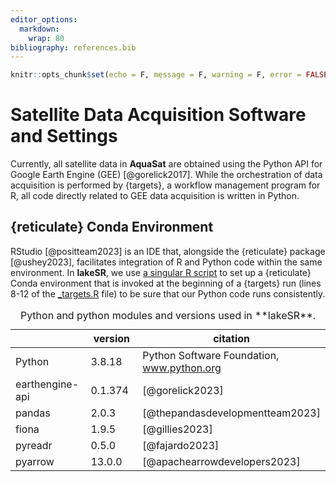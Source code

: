 ```yaml
---
editor_options: 
  markdown: 
    wrap: 80
bibliography: references.bib
---
```


```r
knitr::opts_chunk$set(echo = F, message = F, warning = F, error = FALSE)
```

# Satellite Data Acquisition Software and Settings

Currently, all satellite data in **AquaSat** are obtained using the Python API
for Google Earth Engine (GEE) [@gorelick2017]. While the orchestration of data
acquisition is performed by {targets}, a workflow management program for R, all
code directly related to GEE data acquisition is written in Python.

## {reticulate} Conda Environment

RStudio [@positteam2023] is an IDE that, alongside the {reticulate} package
[@ushey2023], facilitates integration of R and Python code within the same
environment. In **lakeSR**, we use [a singular R
script](https://github.com/AquaSat/lakeSR/blob/main/python/pySetup.R) to set up
a {reticulate} Conda environment that is invoked at the beginning of a {targets}
run (lines 8-12 of the
[\_targets.R](https://github.com/AquaSat/lakeSR/blob/main/_targets.R) file) to
be sure that our Python code runs consistently.

|                 | version | citation                                                     |
|---------------------------|---------------------------|---------------------------|
| Python          | 3.8.18  | Python Software Foundation, [www.python.org](www.python.org) |
| earthengine-api | 0.1.374 | [@gorelick2023]                                              |
| pandas          | 2.0.3   | [@thepandasdevelopmentteam2023]                              |
| fiona           | 1.9.5   | [@gillies2023]                                               |
| pyreadr         | 0.5.0   | [@fajardo2023]                                               |
| pyarrow         | 13.0.0  | [@apachearrowdevelopers2023]                                 |

: Python and python modules and versions used in \*\*lakeSR\*\*.
